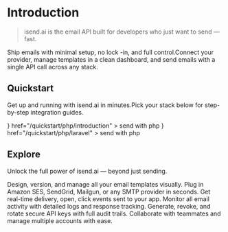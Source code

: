 # Introduction

  > isend.ai is the email API built for developers who just want to send — fast.

Ship emails with minimal setup, no lock -in, and full control.Connect your provider, manage templates in a clean dashboard, and send emails with a single API call across any stack.

## Quickstart

Get up and running with isend.ai in minutes.Pick your stack below for step-by-step integration guides.

<CardGroup cols={2}>
  <Card
    title="PHP Quickstart" 
    icon={
    <svg
    className="h-6 w-6 overflow-visible ml-1"
    fill="currentcolor"
    viewBox="0 0 16 16"
    xmlns="http://www.w3.org/2000/svg"
  >
    <path
      clipRule="evenodd"
      d="M7.9999 13.6496C10.5698 13.6496 12.9461 13.1038 14.7162 12.1728C16.44 11.2661 17.8399 9.84028 17.8399 8.00001C17.8399 6.15974 16.44 4.73389 14.7162 3.82722C12.9461 2.89617 10.5698 2.35043 7.9999 2.35043C5.42997 2.35043 3.05373 2.89617 1.28358 3.82722C-0.440229 4.73389 -1.84009 6.15974 -1.84009 8.00001C-1.84009 9.84028 -0.440229 11.2661 1.28358 12.1728C3.05373 13.1038 5.42997 13.6496 7.9999 13.6496ZM16.8399 8.00001C16.8399 10.5679 12.8821 12.6496 7.9999 12.6496C3.11771 12.6496 -0.840088 10.5679 -0.840088 8.00001C-0.840088 5.43212 3.11771 3.35043 7.9999 3.35043C12.8821 3.35043 16.8399 5.43212 16.8399 8.00001ZM6.87738 4.72751C6.88194 4.70401 6.90252 4.68703 6.92646 4.68703H7.9244C7.93933 4.68703 7.95347 4.6937 7.96297 4.70522C7.97247 4.71674 7.97633 4.7319 7.97348 4.74655L7.7477 5.91034C7.84026 5.91005 7.9323 5.90915 8.02328 5.90826C8.33164 5.90523 8.62788 5.90233 8.89109 5.9236C9.24813 5.95245 9.55863 6.02638 9.76423 6.216C9.87161 6.31473 9.94117 6.42259 9.97569 6.5654C10.0097 6.70601 10.0089 6.87748 9.98244 7.10232C9.94727 7.40106 9.8651 7.80454 9.74965 8.37142L9.74964 8.37145L9.74963 8.3715C9.69183 8.65534 9.62568 8.98014 9.55291 9.35328C9.54833 9.37676 9.52775 9.39371 9.50383 9.39371H8.49295C8.47802 9.39371 8.46387 9.38704 8.45437 9.37552C8.44488 9.364 8.44102 9.34884 8.44386 9.33419C8.52282 8.92716 8.58966 8.5905 8.64516 8.31095L8.6452 8.31076C8.73782 7.8442 8.79885 7.53677 8.83193 7.32694C8.85847 7.15866 8.86601 7.05871 8.85915 6.99197C8.85276 6.92984 8.83413 6.8978 8.80269 6.8641L8.80265 6.86405C8.74366 6.80064 8.64179 6.76909 8.43806 6.75735C8.30039 6.74942 8.12483 6.75064 7.89766 6.75222H7.89756C7.80294 6.75288 7.69936 6.7536 7.58584 6.75374L7.07911 9.35328C7.07453 9.37676 7.05396 9.39371 7.03003 9.39371H6.03318C6.01825 9.39371 6.0041 9.38704 5.9946 9.37552C5.9851 9.36401 5.98125 9.34885 5.98409 9.33419L6.87738 4.72751ZM2.69684 5.95416C2.7014 5.93065 2.72198 5.91368 2.74593 5.91368H4.67706C5.26358 5.91368 5.70732 6.06602 5.98566 6.3872L5.94796 6.42002L5.98574 6.38729L5.98566 6.3872C6.25284 6.69412 6.33382 7.1487 6.26023 7.60473C6.18652 8.06151 5.95682 8.52755 5.59142 8.86359C5.00271 9.41486 4.36602 9.40924 3.44999 9.40117C3.34805 9.40027 3.24265 9.39934 3.13347 9.39914L2.90398 10.5831C2.89942 10.6066 2.87884 10.6236 2.85489 10.6236H1.85156C1.83663 10.6236 1.82249 10.6169 1.81299 10.6054C1.80349 10.5939 1.79963 10.5787 1.80248 10.5641L2.69684 5.95416ZM10.5358 5.95415C10.5403 5.93065 10.5609 5.91368 10.5848 5.91368H12.5171C13.1036 5.91368 13.5473 6.06602 13.8256 6.3872L13.788 6.42003L13.8257 6.38729L13.8256 6.3872C14.0928 6.69412 14.1738 7.1487 14.1002 7.60473C14.0265 8.06152 13.7968 8.52756 13.4314 8.86361C12.8466 9.41043 12.238 9.4066 11.2662 9.40048H11.2662H11.2662H11.2662H11.2661C11.1721 9.39988 11.0746 9.39927 10.9735 9.39913L10.744 10.5831C10.7394 10.6066 10.7188 10.6236 10.6949 10.6236H9.68939C9.67446 10.6236 9.66031 10.6169 9.65081 10.6054C9.64131 10.5939 9.63746 10.5787 9.64031 10.5641L10.5358 5.95415ZM3.65348 6.74077L3.29849 8.56995C3.36057 8.57023 3.42151 8.5709 3.48133 8.57155H3.48135H3.48137H3.48138H3.4814C3.6276 8.57314 3.76717 8.57465 3.90059 8.57041C4.10547 8.56389 4.28973 8.54381 4.4503 8.49113C4.60986 8.43878 4.7459 8.35429 4.85535 8.21803C4.96524 8.08121 5.05079 7.88912 5.10374 7.61781C5.17864 7.22899 5.12314 7.02269 4.9944 6.90717C4.92839 6.84793 4.83845 6.80787 4.72385 6.78174C4.60919 6.7556 4.47305 6.74411 4.31748 6.73973C4.1854 6.736 4.04245 6.73745 3.88872 6.739H3.88871H3.88869H3.88868H3.88866L3.88856 6.739C3.81282 6.73977 3.73445 6.74056 3.65348 6.74077ZM11.4902 6.74077L11.1352 8.56998C11.2034 8.57036 11.2702 8.57129 11.3358 8.57221C11.471 8.57409 11.601 8.57591 11.7268 8.57265C11.9303 8.56738 12.1151 8.54876 12.2771 8.49702C12.438 8.4456 12.5762 8.36154 12.6876 8.22455C12.7995 8.08703 12.8869 7.89302 12.9405 7.61781C13.0154 7.22882 12.9608 7.02253 12.8329 6.90707C12.7674 6.8479 12.6779 6.80786 12.5636 6.78174C12.4493 6.7556 12.3132 6.74411 12.1575 6.73973C12.0252 6.736 11.8816 6.73745 11.727 6.739L11.7268 6.739H11.7268H11.7268H11.7268C11.6506 6.73977 11.5717 6.74056 11.4902 6.74077Z"
      fillRule="evenodd"
    ></path>
  </svg>}
   href="/quickstart/php/introduction" 
   >
   send with php
  </Card>
  <Card
    title="Laravel Quickstart"
    icon={
  <svg
    className="h-6 w-6"
    fill="none"
    height="40"
    viewBox="0 0 16 16"
    width="40"
    xmlns="http://www.w3.org/2000/svg"
  >
    <path
      d="M6.69141 2.76562L4.07422 4.27344M6.69141 2.76562L4.07422 1.25781L1.46094 2.76562M6.69141 2.76562V8.74242M4.07422 4.27344L1.46094 2.76562M4.07422 4.27344V10.2397M1.46094 2.76562V11.7266L6.69141 14.7422M6.69141 14.7422V11.7266M6.69141 14.7422L11.9201 11.7266V8.74242M6.69141 11.7266L4.07422 10.2397M6.69141 11.7266L11.9201 8.74242M4.07422 10.2397L6.69141 8.74242M9.31189 4.27344L11.9201 2.76562L14.5365 4.27344M9.31189 4.27344L11.9201 5.77934M9.31189 4.27344V7.24025M11.9201 5.77934L14.5365 4.27344M11.9201 5.77934V8.74242M14.5365 4.27344V7.24025L11.9201 8.74242M11.9201 8.74242L9.31189 7.24025M9.31189 7.24025L6.69141 8.74242"
      stroke="currentcolor"
      strokeLinecap="round"
      strokeLinejoin="round"
      strokeWidth="0.9"
    ></path>
  </svg>
}
    href="/quickstart/php/laravel"
  >
   send with php
  </Card>
</CardGroup>





## Explore

Unlock the full power of isend.ai — beyond just sending.

<CardGroup cols={3}>
  <Card title="Templates" href="/dashboard/templates">
    Design, version, and manage all your email templates visually.
  </Card>

  <Card title="Connectors" href="/dashboard/settings/connectors">
    Plug in Amazon SES, SendGrid, Mailgun, or any SMTP provider in seconds.
  </Card>

  <Card title="Webhooks" href="/dashboard/webhooks">
    Get real-time delivery, open, click events sent to your app.
  </Card>

  <Card title="Email Logs" href="/dashboard/emails/logs">
    Monitor all email activity with detailed logs and response tracking.
  </Card>

  <Card title="API Keys" href="/dashboard/settings/api-keys">
    Generate, revoke, and rotate secure API keys with full audit trails.
  </Card>

  <Card title="Teams & Accounts" href="/dashboard/settings/team">
    Collaborate with teammates and manage multiple accounts with ease.
  </Card>
</CardGroup>




